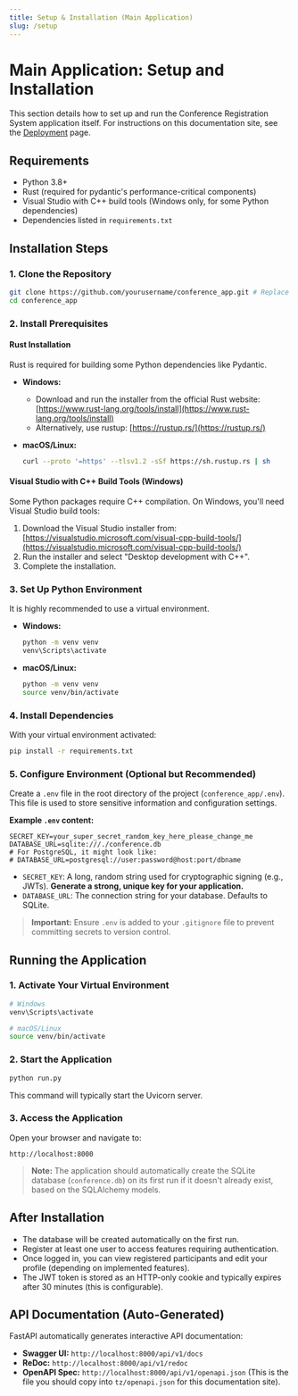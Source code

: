 ```yaml
---
title: Setup & Installation (Main Application)
slug: /setup
---
```


# Main Application: Setup and Installation

This section details how to set up and run the Conference Registration System application itself. For instructions on this documentation site, see the [Deployment](/deployment) page.

## Requirements

-   Python 3.8+
-   Rust (required for pydantic's performance-critical components)
-   Visual Studio with C++ build tools (Windows only, for some Python dependencies)
-   Dependencies listed in `requirements.txt`

## Installation Steps

### 1. Clone the Repository

```bash
git clone https://github.com/yourusername/conference_app.git # Replace with your repo URL
cd conference_app
```

### 2. Install Prerequisites

#### Rust Installation

Rust is required for building some Python dependencies like Pydantic.

-   **Windows:**
    -   Download and run the installer from the official Rust website: [https://www.rust-lang.org/tools/install](https://www.rust-lang.org/tools/install)
    -   Alternatively, use rustup: [https://rustup.rs/](https://rustup.rs/)

-   **macOS/Linux:**
    ```bash
    curl --proto '=https' --tlsv1.2 -sSf https://sh.rustup.rs | sh
    ```

#### Visual Studio with C++ Build Tools (Windows)

Some Python packages require C++ compilation. On Windows, you'll need Visual Studio build tools:

1.  Download the Visual Studio installer from: [https://visualstudio.microsoft.com/visual-cpp-build-tools/](https://visualstudio.microsoft.com/visual-cpp-build-tools/)
2.  Run the installer and select "Desktop development with C++".
3.  Complete the installation.

### 3. Set Up Python Environment

It is highly recommended to use a virtual environment.

-   **Windows:**
    ```bash
    python -m venv venv
    venv\Scripts\activate
    ```

-   **macOS/Linux:**
    ```bash
    python -m venv venv
    source venv/bin/activate
    ```

### 4. Install Dependencies

With your virtual environment activated:

```bash
pip install -r requirements.txt
```

### 5. Configure Environment (Optional but Recommended)

Create a `.env` file in the root directory of the project (`conference_app/.env`). This file is used to store sensitive information and configuration settings.

**Example `.env` content:**

```env
SECRET_KEY=your_super_secret_random_key_here_please_change_me
DATABASE_URL=sqlite:///./conference.db
# For PostgreSQL, it might look like:
# DATABASE_URL=postgresql://user:password@host:port/dbname
```

-   `SECRET_KEY`: A long, random string used for cryptographic signing (e.g., JWTs). **Generate a strong, unique key for your application.**
-   `DATABASE_URL`: The connection string for your database. Defaults to SQLite.

> **Important:** Ensure `.env` is added to your `.gitignore` file to prevent committing secrets to version control.

## Running the Application

### 1. Activate Your Virtual Environment

```bash
# Windows
venv\Scripts\activate

# macOS/Linux
source venv/bin/activate
```

### 2. Start the Application

```bash
python run.py
```

This command will typically start the Uvicorn server.

### 3. Access the Application

Open your browser and navigate to:

```
http://localhost:8000
```

> **Note:** The application should automatically create the SQLite database (`conference.db`) on its first run if it doesn't already exist, based on the SQLAlchemy models.

## After Installation

-   The database will be created automatically on the first run.
-   Register at least one user to access features requiring authentication.
-   Once logged in, you can view registered participants and edit your profile (depending on implemented features).
-   The JWT token is stored as an HTTP-only cookie and typically expires after 30 minutes (this is configurable).

## API Documentation (Auto-Generated)

FastAPI automatically generates interactive API documentation:

-   **Swagger UI:** `http://localhost:8000/api/v1/docs`
-   **ReDoc:** `http://localhost:8000/api/v1/redoc`
-   **OpenAPI Spec:** `http://localhost:8000/api/v1/openapi.json` (This is the file you should copy into `tz/openapi.json` for this documentation site). 